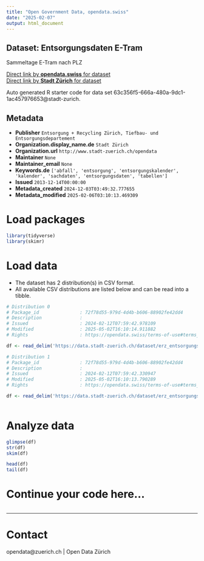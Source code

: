 ```yaml
---
title: "Open Government Data, opendata.swiss"
date: "2025-02-07"
output: html_document
---
```


## Dataset: Entsorgungsdaten E-Tram

Sammeltage E-Tram nach PLZ

[Direct link by **opendata.swiss** for dataset](https://opendata.swiss/de/dataset/entsorgungsdaten-e-tram)<br>
[Direct link by **Stadt Zürich** for dataset](https://data.stadt-zuerich.ch/dataset/erz_entsorgungskalender_etram)

Auto generated R starter code for data set 63c356f5-666a-480a-9dc1-1ac457976653@stadt-zurich.

## Metadata

- **Publisher** `Entsorgung + Recycling Zürich, Tiefbau- und Entsorgungsdepartement`
- **Organization.display_name.de** `Stadt Zürich`
- **Organization.url** `http://www.stadt-zuerich.ch/opendata`
- **Maintainer** `None`
- **Maintainer_email** `None`
- **Keywords.de** `['abfall', 'entsorgung', 'entsorgungskalender', 'kalender', 'sachdaten', 'entsorgungsdaten', 'tabellen']`
- **Issued** `2013-12-14T00:00:00`
- **Metadata_created** `2024-12-03T03:49:32.777655`
- **Metadata_modified** `2025-02-06T03:10:13.469309`


# Load packages

```r

library(tidyverse)
library(skimr)

```

# Load data

-   The dataset has 2 distribution(s) in CSV format.
-   All available CSV distributions are listed below and can be read into a tibble.

```r

# Distribution 0
# Package_id               : 72f78d55-979d-4d4b-b606-88902fe42dd4
# Description              : 
# Issued                   : 2024-02-12T07:59:42.978109
# Modified                 : 2025-05-02T16:10:14.911882
# Rights                   : https://opendata.swiss/terms-of-use#terms_open

df <- read_delim('https://data.stadt-zuerich.ch/dataset/erz_entsorgungskalender_etram/download/entsorgungskalender_eTram_2025.csv')

# Distribution 1
# Package_id               : 72f78d55-979d-4d4b-b606-88902fe42dd4
# Description              : 
# Issued                   : 2024-02-12T07:59:42.330947
# Modified                 : 2025-05-02T16:10:13.790289
# Rights                   : https://opendata.swiss/terms-of-use#terms_open

df <- read_delim('https://data.stadt-zuerich.ch/dataset/erz_entsorgungskalender_etram/download/entsorgungskalender_eTram_2024.csv')



```

# Analyze data

```r

glimpse(df)
str(df)
skim(df)

head(df)
tail(df)

```

# Continue your code here...

```r

```

------------------------------------------------------------------------

# Contact

opendata@zuerich.ch | Open Data Zürich
